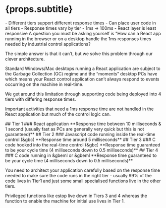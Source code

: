 
# {props.subtitle}
<Tldr>
    - Different tiers support different response times
    - Can place user code in all tiers
    - Response times vary by tier - 1ms -> 100ms
    - React layer is least responsive
</Tldr>
A question you must be asking yourself is "How can a React app running in the browser or on a desktop handle the 1ms responses times needed by industrial control applications?

The simple answer is that it can’t, but we solve this problem through our clever architecture.

Standard Windows/Mac desktops running a React application are subject to the Garbage Collection (GC) regime and the “moments” desktop PCs have which means your React control application can’t always respond to events occurring on the machine in real-time.

We get around this limitation through supporting code being deployed into 4 tiers with differing response times.

Important activities that need a 1ms response time are not handled in the React application but much of the control logic can.


<div style={{width: "70%"}}>
    <Row>
        <Col span="20" style={{background: '#b37feb', padding: '5px 5px'}}>
            ## Tier 1
            ### React application
            **Response time between 10 milliseconds & 1 second (usually fast as PCs are generally very quick but this is
            not guaranteed)**
        </Col>
    </Row>
    <Row>
        <Col span="20" style={{background: '#d3adf7', padding: '5px 5px'}}>
            ## Tier 2
            ### Javascript code running inside the real-time control (&gbc)
            **Response time around 5 milliseconds**
        </Col>
    </Row>
    <Row>
        <Col span="20" style={{background: '#efdbff', padding: '5px 5px'}}>
            ## Tier 3
            ### C code hooked into the real-time control (&gbc)
            **Response time guaranteed to be your cycle time (4 milliseconds down to 0.5 milliseconds)**
        </Col>
    </Row>
    <Row>
        <Col span="20" style={{background: '#f9f0ff', padding: '5px 5px'}}>
            ## Tier 4
            ### C code running in &gbeml or &gbeml
            **Response time guaranteed to be your cycle time (4 milliseconds down to 0.5 milliseconds)**
        </Col>
    </Row>
</div>

You need to architect your application carefully based on the response time needed to make sure the code runs in the right tier - usually 99% of the code lives in Tier1 and just some small specialised functions live in the other tiers.

Privileged functions like estop live down in Tiers 3 and 4 whereas the function to enable the machine for initial use lives in Tier 1.
